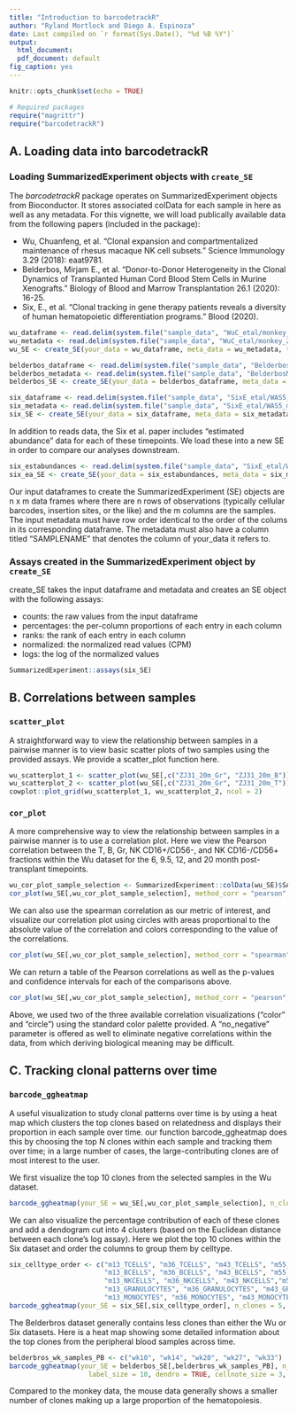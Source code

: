 ```yaml
---
title: "Introduction to barcodetrackR"
author: "Ryland Mortlock and Diego A. Espinoza"
date: Last compiled on `r format(Sys.Date(), "%d %B %Y")`
output:
  html_document:
  pdf_document: default
fig_caption: yes
---
```


```r
knitr::opts_chunk$set(echo = TRUE)

# Required packages
require("magrittr")
require("barcodetrackR")

```

## A. Loading data into barcodetrackR

### Loading SummarizedExperiment objects with `create_SE`

The _barcodetrackR_ package operates on SummarizedExperiment objects from Bioconductor. It stores associated colData for each sample in here as well as any metadata. For this vignette, we will load publically available data from the following papers (included in the package):

* Wu, Chuanfeng, et al. "Clonal expansion and compartmentalized maintenance of rhesus macaque NK cell subsets." Science Immunology 3.29 (2018): eaat9781.
* Belderbos, Mirjam E., et al. "Donor-to-Donor Heterogeneity in the Clonal Dynamics of Transplanted Human Cord Blood Stem Cells in Murine Xenografts." Biology of Blood and Marrow Transplantation 26.1 (2020): 16-25.
* Six, E., et al. "Clonal tracking in gene therapy patients reveals a diversity of human hematopoietic differentiation programs." Blood (2020).

```r
wu_dataframe <- read.delim(system.file("sample_data", "WuC_etal/monkey_ZJ31.txt", package = "barcodetrackR"), row.names = 1)
wu_metadata <- read.delim(system.file("sample_data", "WuC_etal/monkey_ZJ31_metadata.txt", package = "barcodetrackR"))
wu_SE <- create_SE(your_data = wu_dataframe, meta_data = wu_metadata, threshold = 0)

belderbos_dataframe <- read.delim(system.file("sample_data", "BelderbosME_etal/mouse_UBC_C22.txt", package = "barcodetrackR"), row.names = 1)
belderbos_metadata <- read.delim(system.file("sample_data", "BelderbosME_etal/mouse_UBC_C22_metadata.txt", package = "barcodetrackR"))
belderbos_SE <- create_SE(your_data = belderbos_dataframe, meta_data = belderbos_metadata, threshold = 0)

six_dataframe <- read.delim(system.file("sample_data", "SixE_etal/WAS5_reads.txt", package = "barcodetrackR"), row.names = 1)
six_metadata <- read.delim(system.file("sample_data", "SixE_etal/WAS5_metadata.txt", package = "barcodetrackR"))
six_SE <- create_SE(your_data = six_dataframe, meta_data = six_metadata, threshold = 0)

```

In addition to reads data, the Six et al. paper includes "estimated abundance" data for each of these timepoints. We load these into a new SE in order to compare our analyses downstream.

```r
six_estabundances <- read.delim(system.file("sample_data", "SixE_etal/WAS5_estabundance.txt", package = "barcodetrackR"), row.names = 1)
six_ea_SE <- create_SE(your_data = six_estabundances, meta_data = six_metadata, threshold = 0)
```

Our input dataframes to create the SummarizedExperiment (SE) objects are n x m data frames where there are n rows of observations (typically cellular barcodes, insertion sites, or the like) and the m columns are the samples. The input metadata must have row order identical to the order of the colums in its corresponding dataframe. The metadata must also have a column titled "SAMPLENAME" that denotes the column of your_data it refers to.

### Assays created in the SummarizedExperiment object by `create_SE`

create_SE takes the input dataframe and metadata and creates an SE object with the following assays:

* counts: the raw values from the input dataframe
* percentages: the per-column proportions of each entry in each column
* ranks: the rank of each entry in each column
* normalized: the normalized read values (CPM)
* logs: the log of the normalized values

```r
SummarizedExperiment::assays(six_SE)
```

## B. Correlations between samples

### `scatter_plot`
A straightforward way to view the relationship between samples in a pairwise manner is to view basic scatter plots of two samples using the provided assays. We provide a scatter_plot function here.

```r
wu_scatterplot_1 <- scatter_plot(wu_SE[,c("ZJ31_20m_Gr", "ZJ31_20m_B")], method_corr = "pearson", display_corr = TRUE, your_title = "Gr vs B scatter plot")
wu_scatterplot_2 <- scatter_plot(wu_SE[,c("ZJ31_20m_Gr", "ZJ31_20m_T")], method_corr = "pearson", display_corr = TRUE, your_title = "Gr vs T scatter plot")
cowplot::plot_grid(wu_scatterplot_1, wu_scatterplot_2, ncol = 2)
```

### `cor_plot`
A more comprehensive way to view the relationship between samples in a pairwise manner is to use a correlation plot. Here we view the Pearson correlation between the T, B, Gr, NK CD16+/CD56-, and NK CD16-/CD56+ fractions within the Wu dataset for the 6, 9.5, 12, and 20 month post-transplant timepoints.
```r
wu_cor_plot_sample_selection <- SummarizedExperiment::colData(wu_SE)$SAMPLENAME[1:20]
cor_plot(wu_SE[,wu_cor_plot_sample_selection], method_corr = "pearson", plot_type = "color")
```

We can also use the spearman correlation as our metric of interest, and visualize our correlation plot using circles with areas proportional to the absolute value of the correlation and colors corresponding to the value of the correlations. 
```r
cor_plot(wu_SE[,wu_cor_plot_sample_selection], method_corr = "spearman", plot_type = "circle")
```

We can return a table of the Pearson correlations as well as the p-values and confidence intervals for each of the comparisons above.
```r
cor_plot(wu_SE[,wu_cor_plot_sample_selection], method_corr = "pearson", return_table = TRUE) %>% head
```

Above, we used two of the three available correlation visualizations ("color" and "circle") using the standard color palette provided. A "no_negative" parameter is offered as well to eliminate negative correlations within the data, from which deriving biological meaning may be difficult.

## C. Tracking clonal patterns over time

### `barcode_ggheatmap`

A useful visualization to study clonal patterns over time is by using a heat map which clusters the top clones based on relatedness and displays their proportion in each sample over time. our function barcode_ggheatmap does this by choosing the top N clones within each sample and tracking them over time; in a large number of cases, the large-contributing clones are of most interest to the user.

We first visualize the top 10 clones from the selected samples in the Wu dataset.

```r
barcode_ggheatmap(your_SE = wu_SE[,wu_cor_plot_sample_selection], n_clones = 10, label_size = 10)
```

We can also visualize the percentage contribution of each of these clones and add a dendogram cut into 4 clusters (based on the Euclidean distance between each clone's log assay). Here we plot the top 10 clones within the Six dataset and order the columns to group them by celltype.

```r
six_celltype_order <- c("m13_TCELLS", "m36_TCELLS", "m43_TCELLS", "m55_TCELLS",
                        "m13_BCELLS", "m36_BCELLS", "m43_BCELLS", "m55_BCELLS", 
                        "m13_NKCELLS", "m36_NKCELLS", "m43_NKCELLS","m55_NKCELLS",
                        "m13_GRANULOCYTES", "m36_GRANULOCYTES", "m43_GRANULOCYTES", "m55_GRANULOCYTES", 
                        "m13_MONOCYTES", "m36_MONOCYTES", "m43_MONOCYTES","m55_MONOCYTES")
barcode_ggheatmap(your_SE = six_SE[,six_celltype_order], n_clones = 5, cellnote_size = 3, label_size = 10, dendro = TRUE, clusters = 4, cellnote_assay = "percentages", distance_method = "euclidean")
```


The Belderbros dataset generally contains less clones than either the Wu or Six datasets.  Here is a heat map showing some detailed information about the top clones from the peripheral blood samples across time.
```r
belderbros_wk_samples_PB <- c("wk10", "wk14", "wk20", "wk27", "wk33")
barcode_ggheatmap(your_SE = belderbos_SE[,belderbros_wk_samples_PB], n_clones = 10, your_title = "Mouse C22 Heatmap",
                    label_size = 10, dendro = TRUE, cellnote_size = 3, cellnote_assay = "percentages", clusters = 4)
```

Compared to the monkey data, the mouse data generally shows a smaller number of clones making up a large proportion of the hematopoiesis.

<!-- ## Binary heat map -->

<!-- In some cases, we may be interested in simply which barcodes are present in which samples. In that case, a binary heat map can give the simplest visual representation. -->

<!-- ```{r binary_heat_map, echo=TRUE, warning = FALSE} -->
<!-- barcode_binary_heatmap(your_SE = se.mouse.byTime, -->
<!--                        threshold = 0.01, -->
<!--                        your_title = "Mouse C22 Binary Heatmap", -->
<!--                        label_size = 12) -->
<!-- ``` -->

<!-- The above binary heat map only shows clones present at a proportion of 1% or greater in at least one sample. Just like the previous heat map, one can see short-term clones at wk10 with a few sticking around through wk20, and a group of long-term clones that appear at wk14 and are present until sacrifice. -->

<!-- ## Clonal Contribution (bar or line plots) -->

<!-- A simpler way to view clonal patterns over time is by a line or bar chart showing the proportion of top clones. In the above heat maps for the monkey ZJ31, we could see that there are some large uni-lineage CD16+ NK cell clones. We can view the expansion of the top clones from the final timepoint through a stacked area line chart showing the proportion of each clone in CD16+ NK cell samples across time. -->

<!-- ```{r clonal_contribution_line, echo=TRUE, warning = FALSE} -->
<!-- clonal_contribution(your_SE = se.monkey.sub, -->
<!--                     SAMPLENAME_choice = "ZJ31_20m_NK_CD56n_CD16p", -->
<!--                     n_clones = 20, -->
<!--                     graph_type = "line", -->
<!--                     filter_by = "Cell_type", -->
<!--                     filter_selection = "NK_CD56n_CD16p", -->
<!--                     plot_over = "Months", -->
<!--                     linesize = 0.2) -->
<!-- ``` -->

<!-- The colored clones represent the top 20 clones in the 20 month CD16+ NK sample. The gray clones are other smaller clones which are found in the CD16+ samples at any of the four timepoints. -->

<!-- For data with fewer clones, a bar chart might be appropriate. We can view the data from mouse C22, previously shown as a heat map. One can hide the smaller clones through the plot_non_selected argument. We can also use categorical spacing on the x-axis rather than numeric. -->

<!-- ```{r clonal_contribution_bar, echo=TRUE, warning = FALSE} -->
<!-- clonal_contribution(your_SE = se.mouse, -->
<!--                     SAMPLENAME_choice = "sac", -->
<!--                     n_clones = 20, -->
<!--                     graph_type = "bar", -->
<!--                     filter_by = "Source", -->
<!--                     filter_selection = "PB", -->
<!--                     plot_over = "Weeks", -->
<!--                     keep_numeric = FALSE, -->
<!--                     plot_non_selected = FALSE, -->
<!--                     linesize = 0.2) -->
<!-- ``` -->

<!-- The bar chart makes the following conclusion very evident: by the final timepoint, the large fraction of hematopoiesis was coming from a small number of clones, most of which appeared at 14 weeks. -->
